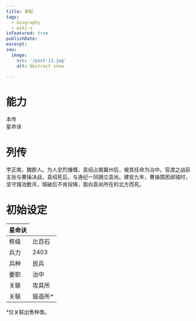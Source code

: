 ```yaml
---
title: 审配
tags:
  - biography
  - wiki-s
isFeatured: true
publishDate: 
excerpt: 
seo:
  image:
    src: '/post-13.jpg'
    alt: Abstract snow

---
```


<h1 class="flex items-center text-5xl font-extrabold dark:text-white"><span class="bg-blue-100 text-blue-800 text-2xl font-semibold me-2 px-2.5 py-0.5 rounded-sm dark:bg-blue-200 dark:text-blue-800 ms-2">能力</span></h1>


<div class="flex justify-evenly sm:flex-row flex-col">
  <div class="flex flex-col items-center">
    <span class="bg-blue-100 text-blue-800 text-xs font-medium me-2 px-2.5 py-0.5 rounded-sm dark:bg-blue-900 dark:text-blue-300">本传</span>
    <RadarChart client:load data={[73, 44, 55, 81, 79]} />
    <BarChart client:load data={[7, 5]} />
    <FiveStringTable client:load data={['河北', '忠志', '凛然']} /> 
  </div>
  <div class="flex flex-col items-center">
    <span class="bg-yellow-100 text-yellow-800 text-xs font-medium me-2 px-2.5 py-0.5 rounded-sm dark:bg-yellow-900 dark:text-yellow-300">星命诀</span>
    <RadarChart_DLC client:load data={[73, 44, 55, 79, 82
    ]} />
    <BarChart client:load data={[7, 7]} />
    <FiveStringTable client:load data={['河北', '忠志', '凛然', '铁壁', '无谋']} /> 
  </div>
</div>

<h1 class="flex items-center text-5xl font-extrabold dark:text-white"><span class="bg-blue-100 text-blue-800 text-2xl font-semibold me-2 px-2.5 py-0.5 rounded-sm dark:bg-blue-200 dark:text-blue-800 ms-2">列传</span></h1>

字正南，魏郡人。为人忠烈慷慨，袁绍占据冀州后，被其任命为治中。官渡之战前主张与曹操决战，袁绍死后，与逄纪一同拥立袁尚。建安九年，曹操围困邺城时，坚守城池数月，城破后不肯投降，面向袁尚所在的北方而死。

<h1 class="flex items-center text-5xl font-extrabold dark:text-white"><span class="bg-blue-100 text-blue-800 text-2xl font-semibold me-2 px-2.5 py-0.5 rounded-sm dark:bg-blue-200 dark:text-blue-800 ms-2">初始设定</span></h1>

<table class='border-2 w-[360px]'>
  <thead>
    <tr class='border-1'>
      <th>星命诀</th>
    </tr>
  </thead>
  <tr>
    <td class='border-1'>秩级</td>
    <td>比百石</td>
  </tr>
  <tr>
    <td class='border-1'>兵力</td>
    <td>2403</td>
  </tr>
  <tr>
    <td class='border-1'>兵种</td>
    <td>民兵</td>
  </tr>
  <tr>
    <td class='border-1'>要职</td>
    <td>治中</td>
  </tr>
  <tr>
    <td class='border-1'>关联</td>
    <td>攻具所</td>
  </tr>
  <tr>
    <td class='border-1'>关联</td>
    <td>锻造所*</td>
  </tr>
</table>
*仅关联出售种类。